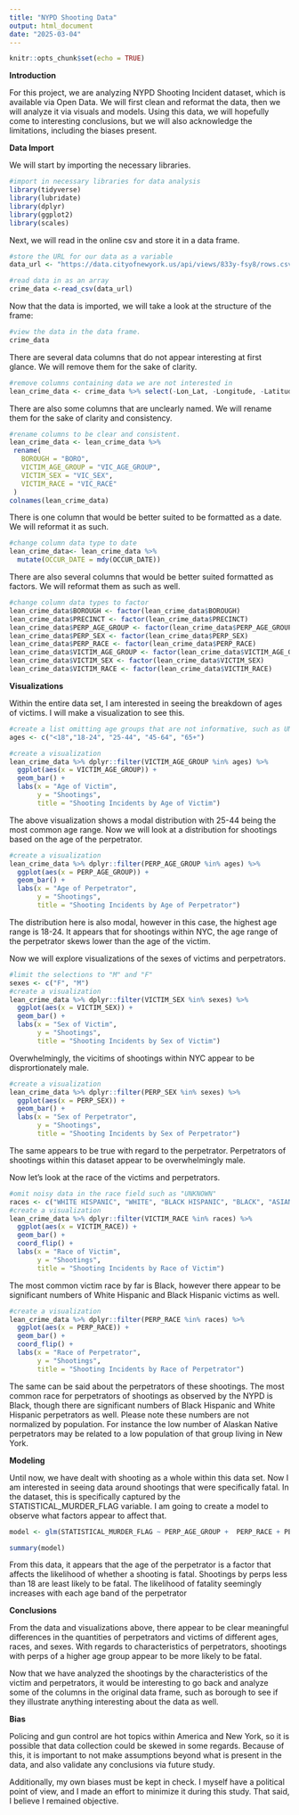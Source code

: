 ---
title: "NYPD Shooting Data"
output: html_document
date: "2025-03-04"
---

```{r setup, include=FALSE}
knitr::opts_chunk$set(echo = TRUE)
```

**Introduction**

For this project, we are analyzing NYPD Shooting Incident dataset, which is available via Open Data. We will first clean and reformat the data, then we will analyze it via visuals and models. Using this data, we will hopefully come to interesting conclusions, but we will also acknowledge the limitations, including the biases present.

**Data Import**

We will start by importing the necessary libraries.

```{r libraries}
#import in necessary libraries for data analysis
library(tidyverse)
library(lubridate)
library(dplyr)
library(ggplot2)
library(scales)
```

Next, we will read in the online csv and store it in a data frame.

```{r read_in}
#store the URL for our data as a variable
data_url <- "https://data.cityofnewyork.us/api/views/833y-fsy8/rows.csv?accessType=DOWNLOAD"

#read data in as an array
crime_data <-read_csv(data_url)
```

Now that the data is imported, we will take a look at the structure of the frame:

```{r}
#view the data in the data frame.
crime_data
```

There are several data columns that do not appear interesting at first glance. We will remove them for the sake of clarity.

```{r}
#remove columns containing data we are not interested in
lean_crime_data <- crime_data %>% select(-Lon_Lat, -Longitude, -Latitude, Y_COORD_CD, -X_COORD_CD, -Y_COORD_CD, -LOCATION_DESC, -LOC_CLASSFCTN_DESC, -JURISDICTION_CODE, -LOC_OF_OCCUR_DESC)
```

There are also some columns that are unclearly named. We will rename them for the sake of clarity and consistency.

```{r}
#rename columns to be clear and consistent.
lean_crime_data <- lean_crime_data %>%
 rename(
   BOROUGH = "BORO",
   VICTIM_AGE_GROUP = "VIC_AGE_GROUP",
   VICTIM_SEX = "VIC_SEX",
   VICTIM_RACE = "VIC_RACE"
 )
colnames(lean_crime_data)
```
There is one column that would be better suited to be formatted as a date. We will reformat it as such.

```{r}
#change column data type to date
lean_crime_data<- lean_crime_data %>%
  mutate(OCCUR_DATE = mdy(OCCUR_DATE))
```

There are also several columns that would be better suited formatted as factors. We will reformat them as such as well.

```{r}
#change column data types to factor
lean_crime_data$BOROUGH <- factor(lean_crime_data$BOROUGH)
lean_crime_data$PRECINCT <- factor(lean_crime_data$PRECINCT)
lean_crime_data$PERP_AGE_GROUP <- factor(lean_crime_data$PERP_AGE_GROUP)
lean_crime_data$PERP_SEX <- factor(lean_crime_data$PERP_SEX)
lean_crime_data$PERP_RACE <- factor(lean_crime_data$PERP_RACE)
lean_crime_data$VICTIM_AGE_GROUP <- factor(lean_crime_data$VICTIM_AGE_GROUP)
lean_crime_data$VICTIM_SEX <- factor(lean_crime_data$VICTIM_SEX)
lean_crime_data$VICTIM_RACE <- factor(lean_crime_data$VICTIM_RACE)
```

**Visualizations**

Within the entire data set, I am interested in seeing the breakdown of ages of victims. I will make a visualization to see this.

```{r}
#create a list omitting age groups that are not informative, such as UNKNOWN
ages <- c("<18","18-24", "25-44", "45-64", "65+")

#create a visualization
lean_crime_data %>% dplyr::filter(VICTIM_AGE_GROUP %in% ages) %>%
  ggplot(aes(x = VICTIM_AGE_GROUP)) +
  geom_bar() +
  labs(x = "Age of Victim",
       y = "Shootings",
       title = "Shooting Incidents by Age of Victim")
```
The above visualization shows a modal distribution with 25-44 being the most common age range. Now we will look at a distribution for shootings based on the age of the perpetrator.

```{r}
#create a visualization
lean_crime_data %>% dplyr::filter(PERP_AGE_GROUP %in% ages) %>%
  ggplot(aes(x = PERP_AGE_GROUP)) +
  geom_bar() +
  labs(x = "Age of Perpetrator",
       y = "Shootings",
       title = "Shooting Incidents by Age of Perpetrator")
```
The distribution here is also modal, however in this case, the highest age range is 18-24. It appears that for shootings within NYC, the age range of the perpetrator skews lower than the age of the victim.

Now we will explore visualizations of the sexes of victims and perpetrators.


```{r}
#limit the selections to "M" and "F"
sexes <- c("F", "M")
#create a visualization
lean_crime_data %>% dplyr::filter(VICTIM_SEX %in% sexes) %>%
  ggplot(aes(x = VICTIM_SEX)) +
  geom_bar() +
  labs(x = "Sex of Victim",
       y = "Shootings",
       title = "Shooting Incidents by Sex of Victim")
```
Overwhelmingly, the vicitims of shootings within NYC appear to be disprortionately male.


```{r}
#create a visualization
lean_crime_data %>% dplyr::filter(PERP_SEX %in% sexes) %>%
  ggplot(aes(x = PERP_SEX)) +
  geom_bar() +
  labs(x = "Sex of Perpetrator",
       y = "Shootings",
       title = "Shooting Incidents by Sex of Perpetrator")
```
The same appears to be true with regard to the perpetrator. Perpetrators of shootings within this dataset appear to be overwhelmingly male.

Now let's look at the race of the victims and perpetrators.


```{r}
#omit noisy data in the race field such as "UNKNOWN"
races <- c("WHITE HISPANIC", "WHITE", "BLACK HISPANIC", "BLACK", "ASIAN / PACIFIC ISLANDER", "AMERICAN INDIAN/ALASKAN NATIVE")
#create a visualization
lean_crime_data %>% dplyr::filter(VICTIM_RACE %in% races) %>%
  ggplot(aes(x = VICTIM_RACE)) +
  geom_bar() +
  coord_flip() +
  labs(x = "Race of Victim",
       y = "Shootings",
       title = "Shooting Incidents by Race of Victim")
```
The most common victim race by far is Black, however there appear to be significant numbers of White Hispanic and Black Hispanic victims as well.


```{r}
#create a visualization
lean_crime_data %>% dplyr::filter(PERP_RACE %in% races) %>%
  ggplot(aes(x = PERP_RACE)) +
  geom_bar() +
  coord_flip() +
  labs(x = "Race of Perpetrator",
       y = "Shootings",
       title = "Shooting Incidents by Race of Perpetrator")
```
The same can be said about the perpetrators of these shootings. The most common race for perpetrators of shootings as observed by the NYPD is Black, though there are significant numbers of Black Hispanic and White Hispanic perpetrators as well. Please note these numbers are not normalized by population. For instance the low number of Alaskan Native perpetrators may be related to a low population of that group living in New York.

**Modeling**

Until now, we have dealt with shooting as a whole within this data set. Now I am interested in seeing data around shootings that were specifically fatal. In the dataset, this is specifically captured by the STATISTICAL_MURDER_FLAG variable. I am going to create a model to observe what factors appear to affect that.

```{r}
model <- glm(STATISTICAL_MURDER_FLAG ~ PERP_AGE_GROUP +  PERP_RACE + PERP_SEX, data = lean_crime_data)

summary(model)
```
From this data, it appears that the age of the perpetrator is a factor that affects the likelihood of whether a shooting is fatal. Shootings by perps less than 18 are least likely to be fatal. The likelihood of fatality seemingly increases with each age band of the perpetrator

**Conclusions**

From the data and visualizations above, there appear to be clear meaningful differences in the quantities of perpetrators and victims of different ages, races, and sexes. With regards to characteristics of perpetrators, shootings with perps of a higher age group appear to be more likely to be fatal.

Now that we have analyzed the shootings by the characteristics of the victim and perpetrators, it would be interesting to go back and analyze some of the columns in the original data frame, such as borough to see if they illustrate anything interesting about the data as well.

**Bias**

Policing and gun control are hot topics within America and New York, so it is possible that data collection could be skewed in some regards. Because of this, it is important to not make assumptions beyond what is present in the data, and also validate any conclusions via future study.

Additionally, my own biases must be kept in check. I myself have a political point of view, and I made an effort to minimize it during this study. That said, I believe I remained objective.

